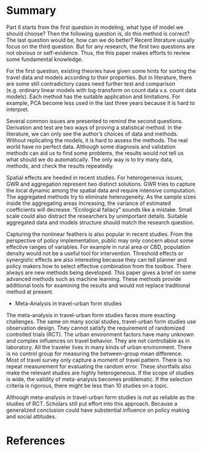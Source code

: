 

# Summary {#summary}

Part II starts from the first question in modeling, what type of model we should choose?
Then the following question is, do this method is correct?
The last question would be, how can we do better?
Recent literature usually focus on the third question.
But for any research, the first two questions are not obvious or self-evidence.
Thus, the this paper makes efforts to review some fundamental knowledge.

For the first question, existing theories have given some hints for sorting the travel data and models according to their properties.
But in literature, there are some still contradictory cases need further test and comparison (e.g. ordinary linear models with log-transform on count data v.s. count data models).
Each method has the suitable application and limitations. For example, PCA become less used in the last three years because it is hard to interpret.

Several common issues are presented to remind the second questions.
Derivation and test are two ways of proving a statistical method. In the literature, we can only see the author's choices of data and methods. Without replicating the models, it is hard to assess the methods.
The real world have no perfect data. Although some diagnosis and validation methods can aid us to find some problems, the results would not tell us what should we do automatically. The only way is to try many data, methods, and check the results repeatedly.

Spatial effects are heeded in recent studies. For heterogeneous issues, GWR and aggregation represent two distinct solutions.
GWR tries to capture the local dynamic among the spatial data and require intensive computation.
The aggregated methods try to eliminate heterogeneity. As the sample sizes inside the aggregating areas increasing, the variance of estimated coefficients will decrease. 
"Ecological fallacy" sounds like a mistake. Small scale could also distract the researchers by unimportant details.
Suitable aggregated data and models structure should match the research question.

Capturing the nonlinear feathers is also popular in recent studies. 
From the perspective of policy implementation, public may only concern about some effective ranges of variables.
For example in rural area or CBD, population density would not be a useful tool for intervention.
Threshold effects or synergistic effects are also interesting because they can tell planner and policy makers how to select effective combination from the toolbox.
There always are new methods being developed. 
This paper gives a brief on some advanced methods such as machine learning. These methods provide additional tools for examining the results and would not replace traditional method at present.

<!-- Though this paper, a gain is that now I can identify what the category one method belongs to.  -->
<!-- If some methods such as machine learning is required, I can make further study on this topic.  -->

<!-- Critically discussing the statistical methods in literature is a huge challenge. -->
<!-- Most of the time, I try to understand what the methods are and mainly focus on the classic approaches. -->
<!-- I often doubt whether my commons is correct or misunderstand the author's meaning or the method itself. -->
<!-- It is necessary to read these cited articles third time and more. -->

-   Meta-Analysis in travel-urban form studies

The meta-analysis in travel-urban form studies faces more exacting challenges.
The same on many social studies, travel-urban form studies use observation design.
They cannot satisfy the requirement of randomized controlled trials (RCT).
The urban environment factors have many unknown and complex influences on travel behavior.
They are not controllable as in laboratory.
All the traveler lives in many kinds of urban environment.
There is no control group for measuring the between-group mean difference.
Most of travel survey only capture a moment of travel pattern.
There is no repeat measurement for evaluating the random error.
These shortfalls also make the relevant studies are highly heterogeneous.
If the scope of studies is wide, the validity of meta-analysis becomes problematic.
If the selection criteria is rigorous, there might be less than 10 studies on a topic.

Although meta-analysis in travel-urban form studies is not as reliable as the studies of RCT.
Scholars still put effort into this approach.
Because a generalized conclusion could have substential influence on policy making and social attitudes.

<!-- `r if (knitr:::is_html_output()) ' -->

# References {-}

